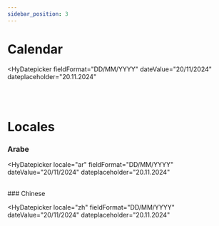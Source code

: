 ```yaml
---
sidebar_position: 3
---
```



# Calendar

<HyDatepicker
  fieldFormat="DD/MM/YYYY"
  dateValue="20/11/2024"
  dateplaceholder="20.11.2024"
></HyDatepicker>
<br />
<HyDatepicker
  fieldFormat="DD.MM.YYYY"
  dateValue="20.11.2024"
  dateplaceholder="20.11.2024"
></HyDatepicker>
<br />

# Locales

### Arabe

<HyDatepicker
  locale="ar"
  fieldFormat="DD/MM/YYYY"
  dateValue="20/11/2024"
  dateplaceholder="20.11.2024"
></HyDatepicker>
<br />
### Chinese

<HyDatepicker
  locale="zh"
  fieldFormat="DD/MM/YYYY"
  dateValue="20/11/2024"
  dateplaceholder="20.11.2024"
></HyDatepicker>
